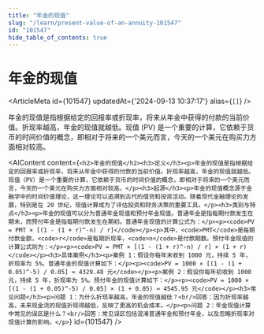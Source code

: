 ```yaml
---
title: "年金的现值"
slug: "/learn/present-value-of-an-annuity-101547"
id: "101547"
hide_table_of_contents: true
---
```



# 年金的现值

<ArticleMeta id={101547} updatedAt={'2024-09-13 10:37:17'} alias={`[]`} />
<div className='border-solid border-b border-t-0 my-4 border-[var(--ifm-color-gray-300)]' />

年金的现值是指根据给定的回报率或折现率，将来从年金中获得的付款的当前价值。折现率越高，年金的现值就越低。现值 (PV) 是一个重要的计算，它依赖于货币的时间价值的概念，即相对于将来的一个美元而言，今天的一个美元在购买力方面相对较高。

<AIContent content={`<h2>年金的现值</h2><h3>定义</h3><p>年金的现值是指根据给定的回报率或折现率，将来从年金中获得的付款的当前价值。折现率越高，年金的现值就越低。现值（PV）是一个重要的计算，它依赖于货币的时间价值的概念，即相对于将来的一个美元而言，今天的一个美元在购买力方面相对较高。</p><h3>起源</h3><p>年金的现值概念源于金融学中的时间价值理论，这一理论可以追溯到古代的借贷和投资活动。随着现代金融理论的发展，特别是在 20 世纪，现值计算成为了评估投资和财务决策的重要工具。</p><h3>类别与特点</h3><p>年金的现值可以分为普通年金现值和预付年金现值。普通年金是指每期付款发生在期末，而预付年金是指每期付款发生在期初。普通年金现值的计算公式为：</p><p><code>PV = PMT × [(1 - (1 + r)^-n) / r]</code></p><p>其中，<code>PMT</code>是每期付款金额，<code>r</code>是每期折现率，<code>n</code>是付款期数。预付年金现值的计算公式则为：</p><p><code>PV = PMT × [(1 - (1 + r)^-n) / r] × (1 + r)</code></p><h3>具体案例</h3><p>案例 1：假设你每年末收到 1000 元，持续 5 年，折现率为 5%。普通年金的现值计算如下：</p><p><code>PV = 1000 × [(1 - (1 + 0.05)^-5) / 0.05] ≈ 4329.48 元</code></p><p>案例 2：假设你每年初收到 1000 元，持续 5 年，折现率为 5%。预付年金的现值计算如下：</p><p><code>PV = 1000 × [(1 - (1 + 0.05)^-5) / 0.05] × (1 + 0.05) ≈ 4545.95 元</code></p><h3>常见问题</h3><p>问题 1：为什么折现率越高，年金的现值越低？<br/>回答：因为折现率越高，未来现金流的现值折现得越低，反映了更高的机会成本。</p><p>问题 2：年金现值计算中常见的误区是什么？<br/>回答：常见误区包括混淆普通年金和预付年金，以及忽略折现率对现值计算的影响。</p>`} id={101547} />

